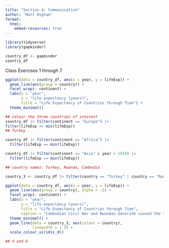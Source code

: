 ```yaml
---
title: "Section 4: Communication"
author: "Matt Higham"
format: 
  html:
    embed-resources: true
---
```


```r
library(tidyverse)
library(gapminder)

country_df <- gapminder
country_df
```

Class Exercises 1 through 7.

```r
ggplot(data = country_df, aes(x = year, y = lifeExp)) +
  geom_line(aes(group = country)) +
  facet_wrap(~ continent) +
  labs(x = "year",
       y = "life expectancy (years)",
       title = "Life Expectancy of Countries through Time") +
  theme_minimal()

## colour the three countries of interest
country_df |> filter(continent == "Europe") |>
filter(lifeExp == min(lifeExp))
## Turkey

country_df |> filter(continent == "Africa") |>
  filter(lifeExp == min(lifeExp))

country_df |> filter(continent == "Asia" & year > 1970) |>
  filter(lifeExp == min(lifeExp))

## country names: Turkey, Rwanda, Cambodia

country_3 <- country_df |> filter(country == "Turkey" | country == "Rwanda" | country == "Cambodia")

ggplot(data = country_df, aes(x = year, y = lifeExp)) +
  geom_line(aes(group = country), alpha = .2) +
  facet_wrap(~ continent) +
  labs(x = "year",
       y = "life expectancy (years)",
       title = "Life Expectancy of Countries through Time",
       caption = "Cambodian Civil War and Rwandan Genocide caused the two major dips in life expectancy.") +
  theme_minimal() +
  geom_line(data = country_3, aes(colour = country),
            linewidth = 1.2) +
  scale_colour_viridis_d()

## 4 and 6
```

